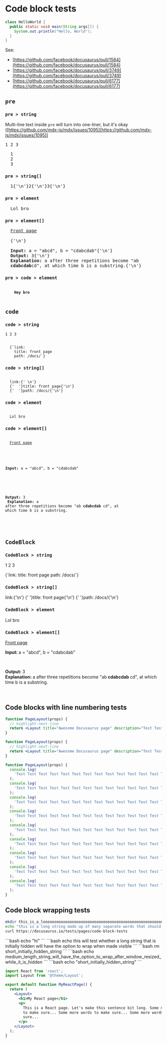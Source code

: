 
# Code block tests

```java
class HelloWorld {
  public static void main(String args[]) {
    System.out.println("Hello, World");
  }
}
```

See:

- [https://github.com/facebook/docusaurus/pull/1584](https://github.com/facebook/docusaurus/pull/1584)
- [https://github.com/facebook/docusaurus/pull/3749](https://github.com/facebook/docusaurus/pull/3749)
- [https://github.com/facebook/docusaurus/pull/6177](https://github.com/facebook/docusaurus/pull/6177)

## `pre`

### `pre > string`

Multi-line text inside `pre` will turn into one-liner, but it's okay ([https://github.com/mdx-js/mdx/issues/1095](https://github.com/mdx-js/mdx/issues/1095))

<pre>1 2 3</pre>

<!-- prettier-ignore -->

<pre>
  1
  2
  3
</pre>

### `pre > string[]`

<pre>
  1{'\n'}2{'\n'}3{'\n'}
</pre>

### `pre > element`

<pre>
  <BrowserWindow>Lol bro</BrowserWindow>
</pre>

### `pre > element[]`

<pre>
  <a href="/">Front page</a>

  {'\n'}

  <strong>Input: </strong>a = "abcd", b = "cdabcdab"{'\n'}
  <strong>Output: </strong>3{'\n'}
  <strong>Explanation: </strong>a after three repetitions become "ab
  <strong>cdabcdab</strong>cd", at which time b is a substring.{'\n'}
</pre>

### `pre > code > element`

<pre>
  <code>
    <b>Hey bro</b>
  </code>
</pre>

## `code`

### `code > string`

<code>1 2 3</code>

<code>
  {`link:
    title: front page
    path: /docs/`}
</code>

### `code > string[]`

<code>
  link:{' \n'}
  {'  '}title: front page{'\n'}
  {'  '}path: /docs/{'\n'}
</code>

### `code > element`

<code>
  <BrowserWindow>Lol bro</BrowserWindow>
</code>

### `code > element[]`

<code>
  <a href="/">Front page</a>

  <br />

  <strong>Input: </strong>a = "abcd", b = "cdabcdab"

  <br />

  <strong>Output: </strong>3<br />
  <strong>Explanation: </strong>a after three repetitions become "ab<strong>
  cdabcdab
  </strong>cd", at which time b is a substring.

  <br />
</code>

## `CodeBlock`

### `CodeBlock > string`

<CodeBlock>1 2 3</CodeBlock>

<CodeBlock className="language-yaml" title="test">
  {`link:
    title: front page
    path: /docs/`}
</CodeBlock>

### `CodeBlock > string[]`

<CodeBlock className="language-yaml" title="test">
  link:{'\n'}
  {'  '}title: front page{'\n'}
  {'  '}path: /docs/{'\n'}
</CodeBlock>

### `CodeBlock > element`

<CodeBlock className="language-yaml" title="test">
  <BrowserWindow>Lol bro</BrowserWindow>
</CodeBlock>

### `CodeBlock > element[]`

<CodeBlock className="language-yaml" title="test">
  <a href="/">Front page</a>

  <br />

  <strong>Input: </strong>a = "abcd", b = "cdabcdab"

  <br />

  <strong>Output: </strong>3<br />
  <strong>Explanation: </strong>a after three repetitions become "ab<strong>
  cdabcdab
  </strong>cd", at which time b is a substring.

  <br />
</CodeBlock>

## Code blocks with line numbering tests

```jsx
function PageLayout(props) {
  // highlight-next-line
  return <Layout title="Awesome Docusaurus page" description="Test Test Test Test Test Test Test Test Test Test Test Test Test Test ">;
}
```

```jsx showLineNumbers
function PageLayout(props) {
  // highlight-next-line
  return <Layout title="Awesome Docusaurus page" description="Test Test Test Test Test Test Test Test Test Test Test Test Test Test ">;
}
```

```jsx showLineNumbers
function PageLayout(props) {
  console.log(
    'Test Test Test Test Test Test Test Test Test Test Test Test Test Test ',
  );
  console.log(
    'Test Test Test Test Test Test Test Test Test Test Test Test Test Test ',
  );
  console.log(
    'Test Test Test Test Test Test Test Test Test Test Test Test Test Test ',
  );
  console.log(
    'Test Test Test Test Test Test Test Test Test Test Test Test Test Test ',
  );
  console.log(
    'Test Test Test Test Test Test Test Test Test Test Test Test Test Test ',
  );
  console.log(
    'Test Test Test Test Test Test Test Test Test Test Test Test Test Test ',
  );
  console.log(
    'Test Test Test Test Test Test Test Test Test Test Test Test Test Test ',
  );
  console.log(
    'Test Test Test Test Test Test Test Test Test Test Test Test Test Test ',
  );
  console.log(
    'Test Test Test Test Test Test Test Test Test Test Test Test Test Test ',
  );
}
```

## Code block wrapping tests

```bash
mkdir this_is_a_loooooooooooooooooooooooooooooooooooooooooooooooooooooooooooooooong_string_to_test_code_block_wrapping
echo "this is a long string made up of many separate words that should be broken between words when possible"
curl https://docusaurus.io/tests/pages/code-block-tests
```

<Tabs>
  <TabItem value="short-tab-1" label="Short tab">
    ```bash
    echo "hi"
    ```
  </TabItem>

  <TabItem value="long-tab" label="Long tab">
    ```bash
    echo this will test whether a long string that is initially hidden will have the option to wrap when made visible
    ```
  </TabItem>

  <TabItem value="short-tab-2" label="Short tab">
    ```bash
    rm short_initially_hidden_string
    ```
  </TabItem>
</Tabs>

<Tabs>
  <TabItem value="long-tab" label="Long tab">
    ```bash
    echo medium_length_string_will_have_the_option_to_wrap_after_window_resized_while_it_is_hidden
    ```
  </TabItem>

  <TabItem value="short-tab" label="Short tab">
    ```bash
    echo "short_initially_hidden_string"
    ```
  </TabItem>
</Tabs>

```jsx showLineNumbers
import React from 'react';
import Layout from '@theme/Layout';

export default function MyReactPage() {
  return (
    <Layout>
      <h1>My React page</h1>
      <p>
        This is a React page. Let's make this sentence bit long. Some more words
        to make sure... Some more words to make sure... Some more words to make
        sure...
      </p>
    </Layout>
  );
}
```
